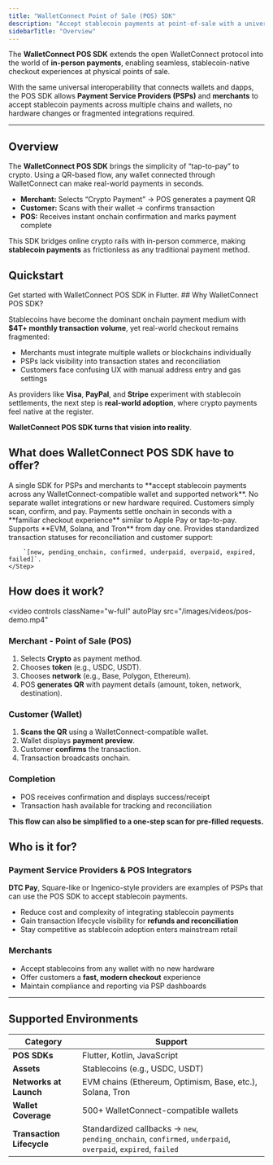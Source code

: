 ```yaml
---
title: "WalletConnect Point of Sale (POS) SDK"
description: "Accept stablecoin payments at point-of-sale with a universal SDK for wallets, PSPs, and merchants."
sidebarTitle: "Overview"
---
```


The **WalletConnect POS SDK** extends the open WalletConnect protocol into the world of **in-person payments**, enabling seamless, stablecoin-native checkout experiences at physical points of sale.

With the same universal interoperability that connects wallets and dapps, the POS SDK allows **Payment Service Providers (PSPs)** and **merchants** to accept stablecoin payments across multiple chains and wallets, no hardware changes or fragmented integrations required.

---

## Overview

The **WalletConnect POS SDK** brings the simplicity of “tap-to-pay” to crypto. Using a QR-based flow, any wallet connected through WalletConnect can make real-world payments in seconds.

- **Merchant:** Selects “Crypto Payment” → POS generates a payment QR  
- **Customer:** Scans with their wallet → confirms transaction  
- **POS:** Receives instant onchain confirmation and marks payment complete  

This SDK bridges online crypto rails with in-person commerce, making **stablecoin payments** as frictionless as any traditional payment method.

## Quickstart

<CardGroup cols={2}>
  <Card title="Flutter" icon="flutter" href="/payments/flutter/installation">
    Get started with WalletConnect POS SDK in Flutter.
  </Card>
</CardGroup>
## Why WalletConnect POS SDK?

Stablecoins have become the dominant onchain payment medium with **$4T+ monthly transaction volume**, yet real-world checkout remains fragmented:

- Merchants must integrate multiple wallets or blockchains individually  
- PSPs lack visibility into transaction states and reconciliation  
- Customers face confusing UX with manual address entry and gas settings

As providers like **Visa**, **PayPal**, and **Stripe** experiment with stablecoin settlements, the next step is **real-world adoption**, where crypto payments feel native at the register.

**WalletConnect POS SDK turns that vision into reality**.

## What does WalletConnect POS SDK have to offer?

<Steps>
    <Step title="Universal Rail" icon="globe">
        A single SDK for PSPs and merchants to **accept stablecoin payments across any WalletConnect-compatible wallet and supported network**. No separate wallet integrations or new hardware required.
    </Step>
    <Step title="Seamless Checkout UX" icon="qrcode">
        Customers simply scan, confirm, and pay. Payments settle onchain in seconds with a **familiar checkout experience** similar to Apple Pay or tap-to-pay.
    </Step>
    <Step title="Multi-Chain with Full Visibility" icon="ethernet">
        Supports **EVM, Solana, and Tron** from day one. Provides standardized transaction statuses for reconciliation and customer support:
        
        `[new, pending_onchain, confirmed, underpaid, overpaid, expired, failed]`.
    </Step>
</Steps>

## How does it work?

 <video
  controls
  className="w-full"
  autoPlay
  src="/images/videos/pos-demo.mp4"
 ></video>

### Merchant - Point of Sale (POS)
1. Selects **Crypto** as payment method.
2. Chooses **token** (e.g., USDC, USDT).
3. Chooses **network** (e.g., Base, Polygon, Ethereum).
4. POS **generates QR** with payment details (amount, token, network, destination).

### Customer (Wallet)
1. **Scans the QR** using a WalletConnect-compatible wallet.
2. Wallet displays **payment preview**.
3. Customer **confirms** the transaction.
4. Transaction broadcasts onchain.

### Completion
- POS receives confirmation and displays success/receipt  
- Transaction hash available for tracking and reconciliation  

**This flow can also be simplified to a one-step scan for pre-filled requests.**

## Who is it for?

### Payment Service Providers & POS Integrators

**DTC Pay**, Square-like or Ingenico-style providers are examples of PSPs that can use the POS SDK to accept stablecoin payments.

- Reduce cost and complexity of integrating stablecoin payments  
- Gain transaction lifecycle visibility for **refunds and reconciliation**  
- Stay competitive as stablecoin adoption enters mainstream retail  

### Merchants
- Accept stablecoins from any wallet with no new hardware  
- Offer customers a **fast, modern checkout** experience  
- Maintain compliance and reporting via PSP dashboards  

---

## Supported Environments

| Category | Support |
|-----------|----------|
| **POS SDKs** | Flutter, Kotlin, JavaScript |
| **Assets** | Stablecoins (e.g., USDC, USDT) |
| **Networks at Launch** | EVM chains (Ethereum, Optimism, Base, etc.), Solana, Tron |
| **Wallet Coverage** | 500+ WalletConnect-compatible wallets |
| **Transaction Lifecycle** | Standardized callbacks -> `new`, `pending_onchain`, `confirmed`, `underpaid`, `overpaid`, `expired`, `failed` |
